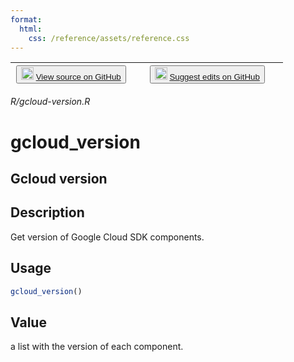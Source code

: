 ```yaml
---
format:
  html:
    css: /reference/assets/reference.css
---
```


| <button class="button"> ![](/reference/assets/GitHub-Mark-32px.png){width="20"} [View source on GitHub](NULL/blob/main/R/gcloud-version.R) </button> | <button class="button"> ![](/reference/assets/GitHub-Mark-32px.png){width="20"} [Suggest edits on GitHub](NULL/edit/main/R/gcloud-version.R) </button> |
|:------------------------------:|:--------------------------------------:|

*R/gcloud-version.R*

# gcloud_version

## Gcloud version

## Description
Get version of Google Cloud SDK components. 


## Usage
```r
gcloud_version() 
```




## Value
a list with the version of each component. 




